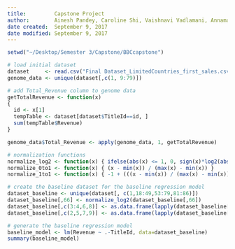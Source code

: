 ```yaml
---
title:         Capstone Project
author:        Ainesh Pandey, Caroline Shi, Vaishnavi Vadlamani, Annamalai Kathirkamanathan
date created:  September 9, 2017
date modified: September 9, 2017
---
```


```r
setwd("~/Desktop/Semester 3/Capstone/BBCcapstone")
```

```r
# load initial dataset
dataset     <- read.csv("Final Dataset_LimitedCountries_first_sales.csv")
genome_data <- unique(dataset[,c(1, 9:79)])
```

```r
# add Total_Revenue column to genome data
getTotalRevenue <- function(x)
{
  id <- x[1]
  tempTable <- dataset[dataset$TitleId==id, ]
  sum(tempTable$Revenue)
}

genome_data$Total_Revenue <- apply(genome_data, 1, getTotalRevenue)
```

```r
# normalization functions
normalize_log2 <- function(x) { ifelse(abs(x) <= 1, 0, sign(x)*log2(abs(x))) }
normalize_0to1 <- function(x) { (x - min(x)) / (max(x) - min(x)) }
normalize_1to1 <- function(x) { -1 + (((x - min(x)) / (max(x) - min(x))) * 2) }

# create the baseline dataset for the baseline regression model
dataset_baseline <- unique(dataset[, c(1,18:49,53:79,81:86)])
dataset_baseline[,66] <- normalize_log2(dataset_baseline[,66])
dataset_baseline[,c(3:4,6,8)] <- as.data.frame(lapply(dataset_baseline[,c(3:4,6,8)], normalize_0to1))
dataset_baseline[,c(2,5,7,9)] <- as.data.frame(lapply(dataset_baseline[,c(2,5,7,9)], normalize_1to1))

# generate the baseline regression model
baseline_model <- lm(Revenue ~ .-TitleId, data=dataset_baseline)
summary(baseline_model)
```